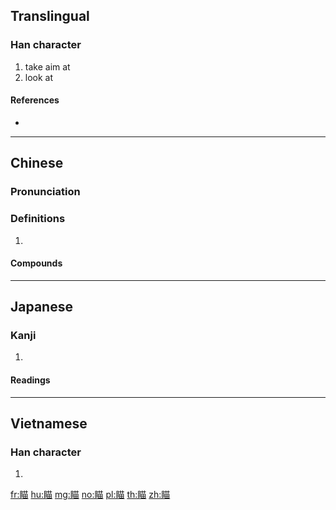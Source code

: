 {{character info/new}}
==Translingual==

===Han character===
{{Han char|rn=109|rad=目|as=08|sn=13|four=64060|canj=BUTW|ids=⿰目苗}}

# take aim at
# look at

====References====
* {{Han ref|kx=0813.161|dkj=23554|hdz=42494.070|uh=7784|ud=30596|bh=BACB|bd=47819}}

----

==Chinese==
{{zh-forms}}

===Pronunciation===
{{zh-pron
|m=miáo
|c=miu4
|cat=
}}

===Definitions===
{{zh-hanzi}}

# {{rfdef|zh}}

====Compounds====
{{zh-der|瞄準}}

----

==Japanese==

===Kanji===
{{ja-kanji|grade=|rs=目08}}

# {{defn|lang=ja|sort=目08}}

====Readings====
{{ja-readings|goon=[[みょう]] (myō)|kanon=[[びょう]] (byō)|kun=[[みつめる]] (mitsumeru)}}

----

==Vietnamese==

===Han character===
{{vi-hantu|[[miểu]], [[miêu]]|rs=目08}}

# {{defn|lang=vi|sort=目08}}

[[fr:瞄]]
[[hu:瞄]]
[[mg:瞄]]
[[no:瞄]]
[[pl:瞄]]
[[th:瞄]]
[[zh:瞄]]
